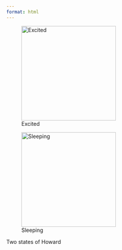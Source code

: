 ```yaml
---
format: html
---
```


::: {#fig-bostons layout-ncol=2}

![Excited](../images/boston-terrier.png){#fig-boston width="250px"}

![Sleeping](../images/boston-sleep.png){#fig-sleep width="250px"}

Two states of Howard

:::